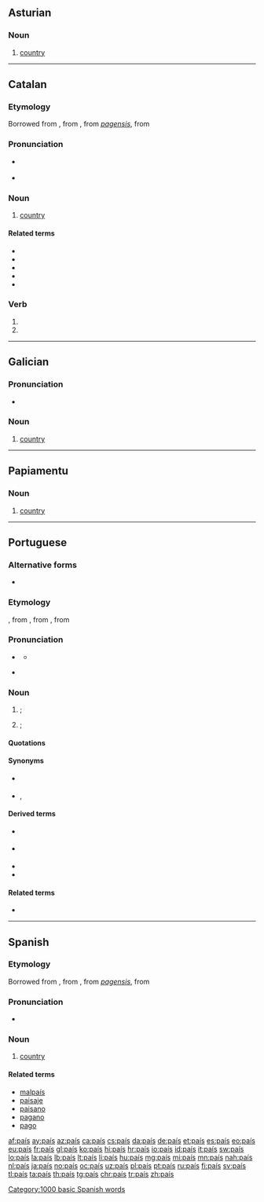 {{also|pais|paîs|païs|páis|Páis}}
==Asturian==

===Noun===
{{ast-noun|m|países}}

# [[country]]

----

==Catalan==

===Etymology===
Borrowed from {{etyl|fr|ca}} {{m|fr|pays}}, from {{etyl|fro|ca}} {{m|fro|païs}}, from {{etyl|VL.|ca}} ''[[pagensis]]'', from {{etyl|la|ca}} {{m|la|pāgus||country}}

===Pronunciation===
* {{IPA|/pəˈis/|lang=ca}} {{a|Eastern Catalan}}
* {{IPA|/paˈis/|lang=ca}} {{a|Western Catalan}}

===Noun===
{{ca-noun|m|països}}

# [[country]]

====Related terms====
* {{l|ca|malpaís}}
* {{l|ca|paisatge}}
* {{l|ca|paisà}}
* {{l|ca|pagès}}
* {{l|ca|pagà}}

===Verb===
{{head|ca|verb form}}

# {{ca-verb form of|p=1|n=sg|t=impf|m=sub|pair}}
# {{ca-verb form of|p=3|n=sg|t=impf|m=sub|pair}}

----

==Galician==

===Pronunciation===
* {{IPA|/paˈis/|lang=gl}}

===Noun===
{{gl-noun|m|países}}

# [[country]]

----

==Papiamentu==

===Noun===
{{head|pap|noun}}

# [[country]]

----

==Portuguese==

===Alternative forms===
* {{l|pt|pays}} {{qualifier|obsolete}}

===Etymology===
{{bor|pt|fr|pays}}, from {{etyl|fro|pt}} {{m|fro|païs}}, from {{etyl|VL.|pt}} {{m|la|pagensis}}, from {{etyl|la|pt}} {{m|la|pāgus||country}}

===Pronunciation===
* {{a|Portugal}} {{IPA|/pɐ.ˈiʃ/|lang=pt}}
** {{audio|Pt-país.ogg|audio|lang=pt}}
* {{a|Brazil}} {{IPA|/pa.ˈis/|lang=pt}}

===Noun===
{{pt-noun|m|países}}

# {{senseid|pt|nation}} {{l|en|country}}; {{l|en|nation}} {{gloss|a sovereign polity}}
#: {{ux|pt|O Uruguai era uma colónia, depois uma província, e hoje um '''país'''.|Uruguay was a colony, then a province, and today a '''country'''.}}
# {{senseid|pt|land}} {{l|en|country}}; {{l|en|land}} {{gloss|a region inhabited by a particular people or characterised by a certain feature}}
#: {{ux|pt|Estamos em '''país''' montanhoso.|We are in a mountainous '''land'''.}}
#: {{ux|pt|'''País''' Basco|Basque '''Country'''}}
#: {{ux|pt|Alice no '''País''' das Maravilhas.|Alice in Wonder'''land'''.}}

====Quotations====
{{seeCites|lang=pt}}

====Synonyms====
* {{sense|nation}} {{l|pt|nação}}
* {{sense|land}} {{l|pt|terra}}, {{l|pt|região}}

====Derived terms====
* {{l|pt|paisinho}} {{qualifier|diminutive}}
* {{l|pt|paisão}} {{qualifier|augmentative}}
* {{l|pt|País Basco}}
* {{l|pt|país de opereta}}

====Related terms====
* {{l|pt|pago}}

{{catlangcode|pt|Geopolitics}}

----

==Spanish==

===Etymology===
Borrowed from {{etyl|fr|es}} {{m|fr|pays}}, from {{etyl|fro|es}} {{m|fro|païs}}, from {{etyl|VL.|es}} ''[[pagensis]]'', from {{etyl|la|es}} {{m|la|pāgus||country}}

===Pronunciation===
* {{IPA|/paˈis/|lang=es}}

===Noun===
{{es-noun|m|es}}

# [[country]]

====Related terms====
* [[malpaís]]
* [[paisaje]]
* [[paisano]]
* [[pagano]]
* [[pago]]

[[Category:1000 basic Spanish words]]

[[af:país]]
[[ay:país]]
[[az:país]]
[[ca:país]]
[[cs:país]]
[[da:país]]
[[de:país]]
[[et:país]]
[[es:país]]
[[eo:país]]
[[eu:país]]
[[fr:país]]
[[gl:país]]
[[ko:país]]
[[hi:país]]
[[hr:país]]
[[io:país]]
[[id:país]]
[[it:país]]
[[sw:país]]
[[lo:país]]
[[la:país]]
[[lb:país]]
[[lt:país]]
[[li:país]]
[[hu:país]]
[[mg:país]]
[[mi:país]]
[[mn:país]]
[[nah:país]]
[[nl:país]]
[[ja:país]]
[[no:país]]
[[oc:país]]
[[uz:país]]
[[pl:país]]
[[pt:país]]
[[ru:país]]
[[fi:país]]
[[sv:país]]
[[tl:país]]
[[ta:país]]
[[th:país]]
[[tg:país]]
[[chr:país]]
[[tr:país]]
[[zh:país]]